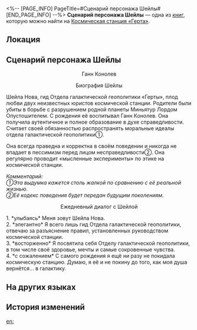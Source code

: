<%-- [PAGE_INFO]
PageTitle=#Сценарий персонажа Шейлы#
[END_PAGE_INFO] --%>
{{Дополнить}}
{{Книга Инфобокс
|id           = 077
|partIds      = 190201
|Название     = 
|Изображение  = Журнал с КСГ.png
|Мир          = Космическая станция «Герта»
|Томов        = 1
|Автор        = <!--нужно добавить-->
|Описание     = Сценарий для персонажа Шейлы из либретто Ганна Конолева, мотивы которого так и остались тайной.
|Том1         = {{tx}}
|Источник1    = {{tx|Отсутствует источник}}
|Персонажи    = 
|Фракции      = 
}}
'''Сценарий персонажа Шейлы''' — одна из [[Книги|книг]], которую можно найти на [[Космическая станция «Герта»]].

==Локация==
{{Отметка карты|<!--название карты-->|<!--id отметки-->}}

==Сценарий персонажа Шейлы==
<div align="center">Ганн Конолев

Биография Шейлы</div>

Шейла Нова, гид Отдела галактической геополитики «Герты», плод любви двух неизвестных юристов космической станции. Родители были убиты в борьбе с разрушением родной планеты Миньятур Лордом Опустошителем. С рождения её воспитывал Ганн Конолев. Она получила аутентичное и полное образование в духе справедливости. Считает своей обязанностью распространять моральные идеалы отдела галактической геополитики①.

Она всегда праведна и корректна в своём поведении и никогда не впадает в пессимизм перед лицом несправедливости②. Она регулярно проводит «мысленные эксперименты» по этике на космической станции.

''Комментарий:''<br />
''①Эта выдумка кажется столь жалкой по сравнению с её реальной жизнью.''<br />
''②Её кодекс поведения будет передан будущим поколениям.''

<div align="center">Ежедневный диалог с Шейлой</div>

1. *улыбаясь* Меня зовут Шейла Нова.<br />
2. *элегантно* Я всего лишь гид Отдела галактической геополитики, отвечаю за разъяснение правил, установленных руководством космической станции.<br />
3. *восторженно* Я посвятила себя Отделу галактической геополитики, в том числе своё здоровье, мечты и самые сокровенные чувства.<br />
4. *с сожалением* С самого рождения я ещё ни разу не покидала космическую станцию. Думаю, я её и не покину до того, как моя душа вернётся... в галактику.

==На других языках==
{{На других языках
|en   = Sheila's Character Script
|zhs  = 希拉的人物剧本
|zht  = 希拉的人物劇本
|ja   = ヒーラの人物脚本
|ko   = 실라의 인물 각본
|es   = Guion de personaje de Sheila
|fr   = Scénario du personnage de Sheila
|ru   = Сценарий персонажа Шейлы
|th   = บทตัวละครของ Sheila
|vi   = Kịch Bản Nhân Vật Của Sheila
|de   = Sheilas Figurenskript
|id   = Naskah Karakter Sheila
|pt   = Roteiro de Personagem de Sheila
}}

==История изменений==
{{История изменений|3.5}}

[[en:]]
